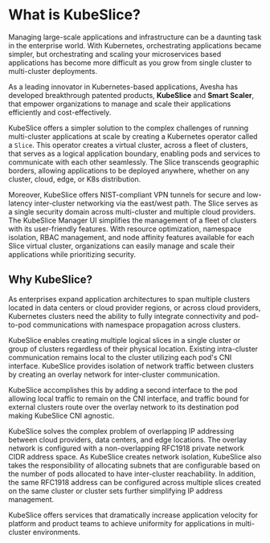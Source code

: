 # What is KubeSlice?
Managing large-scale applications and infrastructure can be a daunting task in the 
enterprise world. With Kubernetes, orchestrating applications became simpler, but 
orchestrating and scaling your microservices based applications has become more difficult as 
you grow from single cluster to multi-cluster deployments.

As a leading innovator in Kubernetes-based applications, Avesha has developed breakthrough 
patented products, **KubeSlice** and **Smart Scaler**, that empower organizations to manage and 
scale their applications efficiently and cost-effectively.

KubeSlice offers a simpler solution to the complex challenges of running multi-cluster 
applications at scale by creating a Kubernetes operator called a `Slice`. This operator creates 
a virtual cluster, across a fleet of clusters, that serves as a logical application boundary, 
enabling pods and services to communicate with each other seamlessly. The Slice transcends 
geographic borders, allowing applications to be deployed anywhere, whether on any cluster, 
cloud, edge, or K8s distribution.

Moreover, KubeSlice offers NIST-compliant VPN tunnels for secure and low-latency inter-cluster 
networking via the east/west path. The Slice serves as a single security domain across 
multi-cluster and multiple cloud providers. The KubeSlice Manager UI simplifies the management 
of a fleet of clusters with its user-friendly features. With resource optimization, namespace 
isolation, RBAC management, and node affinity features available for each Slice virtual cluster, 
organizations can easily manage and scale their applications while prioritizing security.

## Why KubeSlice?
As enterprises expand application architectures to span multiple clusters located in data centers or cloud 
provider regions, or across cloud providers, Kubernetes clusters need the ability to fully integrate 
connectivity and pod-to-pod communications with namespace propagation across clusters.

KubeSlice enables creating multiple logical slices in a single cluster or group of clusters regardless of 
their physical location.  Existing intra-cluster communication remains local to the cluster utilizing each 
pod's CNI interface. KubeSlice provides isolation of network traffic between clusters by creating an overlay 
network for inter-cluster communication.

KubeSlice accomplishes this by adding a second interface to the pod allowing local traffic to remain on the 
CNI interface, and traffic bound for external clusters route over the overlay network to its destination pod 
making KubeSlice CNI agnostic. 

KubeSlice solves the complex problem of overlapping IP addressing between cloud providers, data centers, and 
edge locations. The overlay network is configured with a non-overlapping RFC1918 private network CIDR address 
space. As KubeSlice creates network isolation, KubeSlice also takes the responsibility of allocating subnets 
that are configurable based on the number of pods allocated to have inter-cluster reachability. In addition, 
the same RFC1918 address can be configured across multiple slices created on the same cluster or cluster sets 
further simplifying IP address management.

KubeSlice offers services that dramatically increase application velocity for platform and product teams to 
achieve uniformity for applications in multi-cluster environments.